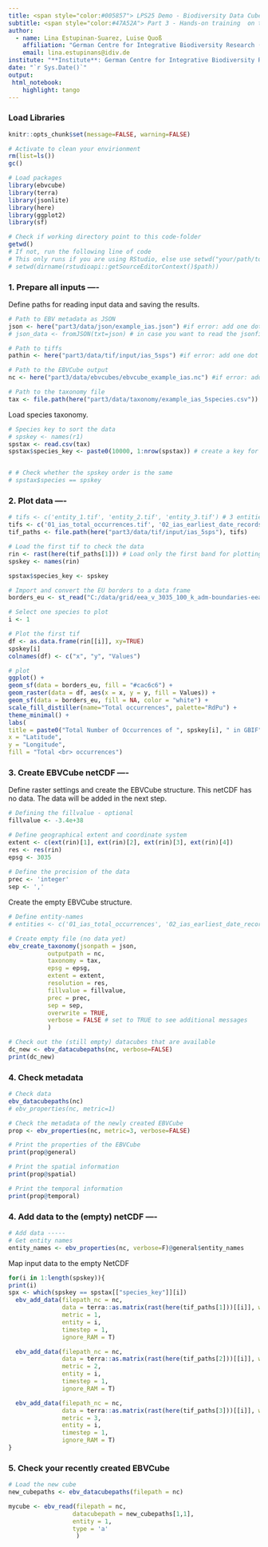 ```yaml
---
title: <span style="color:#005857"> LPS25 Demo - Biodiversity Data Cubes for Earth Science (22 June, 2025)
subtitle: <span style="color:#47A52A"> Part 3 - Hands-on training  on the `ebvcube` R package <br>  Script to create EBVCubes from tif files
author: 
  - name: Lina Estupinan-Suarez, Luise Quoß
    affiliation: "German Centre for Integrative Biodiversity Research (iDiv) Halle-Jena-Leipzig"
    email: lina.estupinans@idiv.de
institute: "**Institute**: German Centre for Integrative Biodiversity Research (iDiv)"
date: "`r Sys.Date()`"
output:
 html_notebook:
    highlight: tango
---
```



### Load Libraries
```r
knitr::opts_chunk$set(message=FALSE, warning=FALSE)
```

```r
# Activate to clean your envirionment
rm(list=ls())
gc()
```

```r
# Load packages
library(ebvcube)
library(terra)
library(jsonlite)
library(here)
library(ggplot2)
library(sf)
```

```r
# Check if working directory point to this code-folder
getwd()
# If not, run the following line of code
# This only runs if you are using RStudio, else use setwd("your/path/to/ebv-workshop2024-main/code")
# setwd(dirname(rstudioapi::getSourceEditorContext()$path))
```


### 1. Prepare all inputs ----

Define paths for reading input data and saving the results.
```r
# Path to EBV metadata as JSON
json <- here("part3/data/json/example_ias.json") #if error: add one dot and try again
# json_data <- fromJSON(txt=json) # in case you want to read the jsonfile

# Path to tiffs
pathin <- here("part3/data/tif/input/ias_5sps") #if error: add one dot and try again

# Path to the EBVCube output
nc <- here("part3/data/ebvcubes/ebvcube_example_ias.nc") #if error: add one dot and try again

# Path to the taxonomy file
tax <- file.path(here("part3/data/taxonomy/example_ias_5species.csv"))
```

Load species taxonomy.

```r
# Species key to sort the data
# spskey <- names(r1)
spstax <- read.csv(tax)
spstax$species_key <- paste0(10000, 1:nrow(spstax)) # create a key for the species


# # Check whether the spskey order is the same
# spstax$species == spskey
```


### 2. Plot data ----
```r
# tifs <- c('entity_1.tif', 'entity_2.tif', 'entity_3.tif') # 3 entities for one metric
tifs <- c('01_ias_total_occurrences.tif', '02_ias_earliest_date_records.tif', '03_ias_latest_date_records.tif') # 3 metrics
tif_paths <- file.path(here("part3/data/tif/input/ias_5sps"), tifs)

# Load the first tif to check the data
rin <- rast(here(tif_paths[1])) # Load only the first band for plotting
spskey <- names(rin)

spstax$species_key <- spskey
```


```r
# Import and convert the EU borders to a data frame
borders_eu <- st_read("C:/data/grid/eea_v_3035_100_k_adm-boundaries-eea38-plus_i_2018-2020_v01_r00/NUTS2021_3035.shp")

# Select one species to plot
i <- 1

# Plot the first tif
df <- as.data.frame(rin[[i]], xy=TRUE)
spskey[i]
colnames(df) <- c("x", "y", "Values")

# plot
ggplot() +
geom_sf(data = borders_eu, fill = "#cac6c6") +
geom_raster(data = df, aes(x = x, y = y, fill = Values)) +
geom_sf(data = borders_eu, fill = NA, color = "white") +
scale_fill_distiller(name="Total occurrences", palette="RdPu") +
theme_minimal() +
labs(
title = paste0("Total Number of Occurrences of ", spskey[i], " in GBIF"),
x = "Latitude",
y = "Longitude",
fill = "Total <br> occurrences")
```


### 3. Create EBVCube netCDF ----
Define raster settings and create the EBVCube structure. This netCDF has no data. The data will be added in the next step.

```r
# Defining the fillvalue - optional
fillvalue <- -3.4e+38

# Define geographical extent and coordinate system
extent <- c(ext(rin)[1], ext(rin)[2], ext(rin)[3], ext(rin)[4])
res <- res(rin)
epsg <- 3035
                                                                                                                                                                                                                                                                                                                                                                                                                                                                                                                                                                                                                                                                                                                                                                                                                                                                                                                                                                                                                                                                                                                                                                                                                                                                                                                                                                                                                                                                                                                                                                                      fillvalue <- NaN
# Define the precision of the data
prec <- 'integer'
sep <- ','
```

Create the empty EBVCube structure.
```r
# Define entity-names
# entities <- c('01_ias_total_occurrences', '02_ias_earliest_date_records', '03_ias_latest_date_records')

# Create empty file (no data yet)
ebv_create_taxonomy(jsonpath = json,
           outputpath = nc,
           taxonomy = tax,
           epsg = epsg,
           extent = extent,
           resolution = res,
           fillvalue = fillvalue,
           prec = prec,
           sep = sep,
           overwrite = TRUE,
           verbose = FALSE # set to TRUE to see additional messages
           )

# Check out the (still empty) datacubes that are available
dc_new <- ebv_datacubepaths(nc, verbose=FALSE)
print(dc_new)
```


### 4. Check metadata
```r
# Check data
ebv_datacubepaths(nc)
# ebv_properties(nc, metric=1)
```


```r
# Check the metadata of the newly created EBVCube
prop <- ebv_properties(nc, metric=3, verbose=FALSE)

# Print the properties of the EBVCube
print(prop@general)

# Print the spatial information
print(prop@spatial)

# Print the temporal information
print(prop@temporal)
```


### 4. Add data to the (empty) netCDF ----

```r
# Add data -----
# Get entity names
entity_names <- ebv_properties(nc, verbose=F)@general$entity_names
```

Map input data to the empty NetCDF
```r
for(i in 1:length(spskey)){
print(i)
spx <- which(spskey == spstax[["species_key"]][i])
  ebv_add_data(filepath_nc = nc,
               data = terra::as.matrix(rast(here(tif_paths[1]))[[i]], wide = T),
               metric = 1,
               entity = i,
               timestep = 1,
               ignore_RAM = T)

  ebv_add_data(filepath_nc = nc,
               data = terra::as.matrix(rast(here(tif_paths[2]))[[i]], wide = T),
               metric = 2,
               entity = i,
               timestep = 1,
               ignore_RAM = T)

  ebv_add_data(filepath_nc = nc,
               data = terra::as.matrix(rast(here(tif_paths[3]))[[i]], wide = T),
               metric = 3,
               entity = i,
               timestep = 1,
               ignore_RAM = T)
}
```


### 5. Check your recently created EBVCube
```r
# Load the new cube
new_cubepaths <- ebv_datacubepaths(filepath = nc)

mycube <- ebv_read(filepath = nc,
                  datacubepath = new_cubepaths[1,1],
                  entity = 1,
                  type = 'a'
                   )
```    
